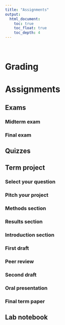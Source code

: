 ```yaml
---
title: "Assignments"
output:
  html_document:
    toc: true
    toc_float: true
    toc_depth: 4
---
```


<br>


# Grading

# Assignments

## Exams

### Midterm exam

### Final exam

## Quizzes

## Term project

### Select your question

### Pitch your project

### Methods section

### Results section

### Introduction section

### First draft

### Peer review

### Second draft

### Oral presentation

### Final term paper

## Lab notebook